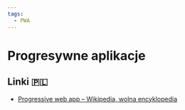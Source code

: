 ```yaml
---
tags:
  - PWA
---
```


# Progresywne aplikacje

## Linki 🇵🇱

- [Progressive web app – Wikipedia, wolna encyklopedia](https://pl.wikipedia.org/wiki/Progressive_web_app)
